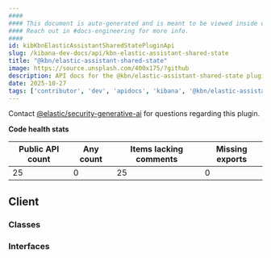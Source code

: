 ```yaml
---
####
#### This document is auto-generated and is meant to be viewed inside our experimental, new docs system.
#### Reach out in #docs-engineering for more info.
####
id: kibKbnElasticAssistantSharedStatePluginApi
slug: /kibana-dev-docs/api/kbn-elastic-assistant-shared-state
title: "@kbn/elastic-assistant-shared-state"
image: https://source.unsplash.com/400x175/?github
description: API docs for the @kbn/elastic-assistant-shared-state plugin
date: 2025-10-27
tags: ['contributor', 'dev', 'apidocs', 'kibana', '@kbn/elastic-assistant-shared-state']
---
```




Contact [@elastic/security-generative-ai](https://github.com/orgs/elastic/teams/security-generative-ai) for questions regarding this plugin.

**Code health stats**

| Public API count  | Any count | Items lacking comments | Missing exports |
|-------------------|-----------|------------------------|-----------------|
| 25 | 0 | 25 | 0 |

## Client

### Classes
<DocDefinitionList data={kbnElasticAssistantSharedStateObj.client.classes}/>

### Interfaces
<DocDefinitionList data={kbnElasticAssistantSharedStateObj.client.interfaces}/>

